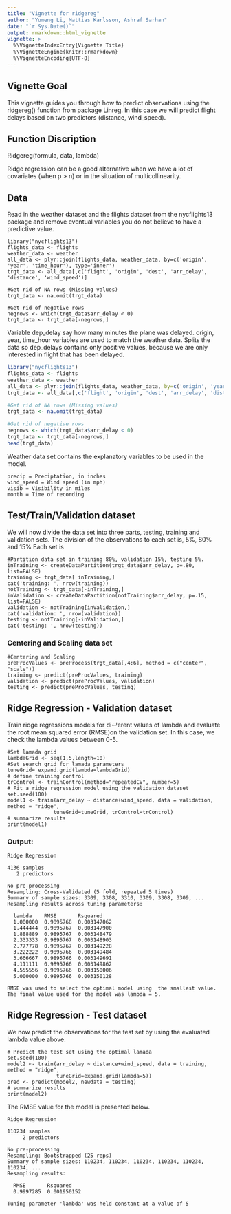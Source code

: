 ```yaml
---
title: "Vignette for ridgereg"
author: "Yumeng Li, Mattias Karlsson, Ashraf Sarhan"
date: "`r Sys.Date()`"
output: rmarkdown::html_vignette
vignette: >
  %\VignetteIndexEntry{Vignette Title}
  %\VignetteEngine{knitr::rmarkdown}
  %\VignetteEncoding{UTF-8}
---
```


## Vignette Goal
This vignette guides you through how to predict observations using the ridgereg() function from package Linreg. In this case we will predict flight delays based on two predictors (distance, wind_speed).

## Function Discription
Ridgereg(formula, data, lambda) 

Ridge regression can be a good alternative when we have a lot of covariates (when p > n) or in the situation of multicollinearity.

## Data
Read in the weather dataset and the flights dataset from the nycflights13 package and remove eventual variables you do not believe to have a predictive value.
```
library("nycflights13")
flights_data <- flights
weather_data <- weather
all_data <- plyr::join(flights_data, weather_data, by=c('origin', 'year', 'time_hour'), type='inner')
trgt_data <- all_data[,c('flight', 'origin', 'dest', 'arr_delay', 'distance', 'wind_speed')]

#Get rid of NA rows (Missing values) 
trgt_data <- na.omit(trgt_data)

#Get rid of negative rows 
negrows <- which(trgt_data$arr_delay < 0)
trgt_data <- trgt_data[-negrows,]
```
Variable dep\_delay say how many minutes the plane was delayed. origin, year, time\_hour variables are used to match the weather data. Splits the data so dep_delays contains only positive values, because we are only interested in flight that has been delayed.
```r
library("nycflights13")
flights_data <- flights
weather_data <- weather
all_data <- plyr::join(flights_data, weather_data, by=c('origin', 'year', 'time_hour'), type='inner')
trgt_data <- all_data[,c('flight', 'origin', 'dest', 'arr_delay', 'distance', 'wind_speed')]

#Get rid of NA rows (Missing values) 
trgt_data <- na.omit(trgt_data)

#Get rid of negative rows 
negrows <- which(trgt_data$arr_delay < 0)
trgt_data <- trgt_data[-negrows,]
head(trgt_data)
```

Weather data set contains the explanatory variables to be used in the model.
```
precip = Preciptation, in inches
wind_speed = Wind speed (in mph)
visib = Visibility in miles
month = Time of recording
```
## Test/Train/Validation dataset
We will now divide the data set into three parts, testing, training and validation sets. The division of the observations to each set is, 5%, 80% and 15%
Each set is
```
#Partition data set in training 80%, validation 15%, testing 5%.
inTraining <- createDataPartition(trgt_data$arr_delay, p=.80, list=FALSE)
training <- trgt_data[ inTraining,]
cat('training: ', nrow(training))
notTraining <- trgt_data[-inTraining,]
inValidation <- createDataPartition(notTraining$arr_delay, p=.15, list=FALSE)
validation <- notTraining[inValidation,]
cat('validation: ', nrow(validation))
testing <- notTraining[-inValidation,]
cat('testing: ', nrow(testing))

```
### Centering and Scaling data set
```
#Centering and Scaling
preProcValues <- preProcess(trgt_data[,4:6], method = c("center", "scale"))
training <- predict(preProcValues, training)
validation <- predict(preProcValues, validation)
testing <- predict(preProcValues, testing)
```

## Ridge Regression - Validation dataset
Train ridge regressions models for di↵erent values of lambda and evaluate the root mean squared error (RMSE)on the validation set.
In this case, we check the lambda values between 0-5.
```
#Set lamada grid
lambdaGrid <- seq(1,5,length=10)
#Set search grid for lamada parameters
tuneGrid= expand.grid(lambda=lambdaGrid) 
# define training control
trControl <- trainControl(method="repeatedCV", number=5)
# Fit a ridge regression model using the validation dataset
set.seed(100)
model1 <- train(arr_delay ~ distance+wind_speed, data = validation, method = "ridge", 
               tuneGrid=tuneGrid, trControl=trControl)
# summarize results
print(model1)
```
### Output:
```
Ridge Regression 

4136 samples
   2 predictors

No pre-processing
Resampling: Cross-Validated (5 fold, repeated 5 times) 
Summary of sample sizes: 3309, 3308, 3310, 3309, 3308, 3309, ... 
Resampling results across tuning parameters:

  lambda    RMSE       Rsquared   
  1.000000  0.9895768  0.003147062
  1.444444  0.9895767  0.003147900
  1.888889  0.9895767  0.003148479
  2.333333  0.9895767  0.003148903
  2.777778  0.9895767  0.003149228
  3.222222  0.9895766  0.003149484
  3.666667  0.9895766  0.003149691
  4.111111  0.9895766  0.003149862
  4.555556  0.9895766  0.003150006
  5.000000  0.9895766  0.003150128

RMSE was used to select the optimal model using  the smallest value.
The final value used for the model was lambda = 5. 
```

## Ridge Regression - Test dataset
We now predict the observations for the test set by using the evaluated lambda value above.
```
# Predict the test set using the optimal lamada
set.seed(100)
model2 <- train(arr_delay ~ distance+wind_speed, data = training, method = "ridge", 
                tuneGrid=expand.grid(lambda=5))
pred <- predict(model2, newdata = testing)
# summarize results
print(model2)
```
The RMSE value for the model is presented below.
```
Ridge Regression 

110234 samples
     2 predictors

No pre-processing
Resampling: Bootstrapped (25 reps) 
Summary of sample sizes: 110234, 110234, 110234, 110234, 110234, 110234, ... 
Resampling results:

  RMSE       Rsquared   
  0.9997285  0.001950152

Tuning parameter 'lambda' was held constant at a value of 5
```
